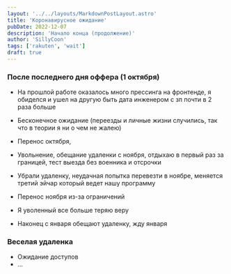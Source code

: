 ```yaml
---
layout: '../../layouts/MarkdownPostLayout.astro'
title: 'Коронавирусное ожидание'
pubDate: 2022-12-07
description: 'Начало конца (продолжение)'
author: 'SillyCoon'
tags: ['rakuten', 'wait']
draft: true
---
```



### После последнего дня оффера (1 октября)

- На прошлой работе оказалось много прессинга на фронтенде, я обиделся и ушел на другую быть дата инженером с зп почти в 2 раза больше
- Бесконечное ожидание (переезды и личные жизни случились, так что в теории я ни о чем не жалею)

- Перенос октября,
- Увольнение, обещание удаленки с ноября, отдыхаю в первый раз за границей, тест выезда без военника и отсрочки
- Убрали удаленку, неудачная попытка перевезти в ноябре, меняется третий эйчар который ведет нашу программу
- Перенос ноября из-за ограничений
- Я уволенный все больше теряю веру
- Наконец с января обещают удаленку, жду января

### Веселая удаленка

- Ожидание доступов
- ...
